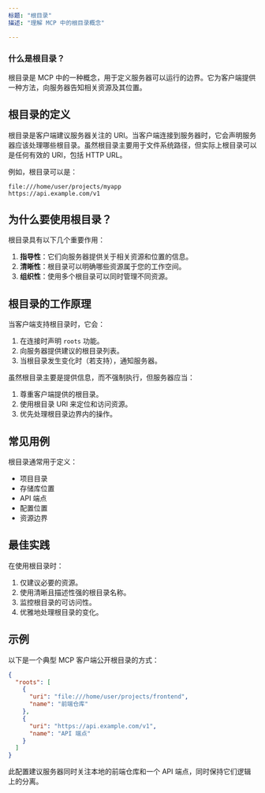 ```yaml
---
标题: "根目录"
描述: "理解 MCP 中的根目录概念"

---
```


### 什么是根目录？

根目录是 MCP 中的一种概念，用于定义服务器可以运行的边界。它为客户端提供一种方法，向服务器告知相关资源及其位置。

## 根目录的定义

根目录是客户端建议服务器关注的 URI。当客户端连接到服务器时，它会声明服务器应该处理哪些根目录。虽然根目录主要用于文件系统路径，但实际上根目录可以是任何有效的 URI，包括 HTTP URL。

例如，根目录可以是：

```
file:///home/user/projects/myapp
https://api.example.com/v1
```

## 为什么要使用根目录？

根目录具有以下几个重要作用：

1. **指导性**：它们向服务器提供关于相关资源和位置的信息。
2. **清晰性**：根目录可以明确哪些资源属于您的工作空间。
3. **组织性**：使用多个根目录可以同时管理不同资源。

## 根目录的工作原理

当客户端支持根目录时，它会：

1. 在连接时声明 `roots` 功能。
2. 向服务器提供建议的根目录列表。
3. 当根目录发生变化时（若支持），通知服务器。

虽然根目录主要是提供信息，而不强制执行，但服务器应当：

1. 尊重客户端提供的根目录。
2. 使用根目录 URI 来定位和访问资源。
3. 优先处理根目录边界内的操作。

## 常见用例

根目录通常用于定义：

- 项目目录
- 存储库位置
- API 端点
- 配置位置
- 资源边界

## 最佳实践

在使用根目录时：

1. 仅建议必要的资源。
2. 使用清晰且描述性强的根目录名称。
3. 监控根目录的可访问性。
4. 优雅地处理根目录的变化。

## 示例

以下是一个典型 MCP 客户端公开根目录的方式：

```json
{
  "roots": [
    {
      "uri": "file:///home/user/projects/frontend",
      "name": "前端仓库"
    },
    {
      "uri": "https://api.example.com/v1",
      "name": "API 端点"
    }
  ]
}
```

此配置建议服务器同时关注本地的前端仓库和一个 API 端点，同时保持它们逻辑上的分离。